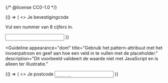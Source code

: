 {/* @license CC0-1.0 */}


<Guideline appearance="do" title="Geef in de description aan hoe een veld kan worden ingevoerd.">
  <Canvas language="html">
    {() => (
      <>
        <label for="bevestigingcode">Je bevestigingcode</label>
        <p id="description-bevestigingcode">Vul een nummer van 8 cijfers in.</p>
        <input
          type="text"
          inputmode="numeric"
          id="bevestigingcode"
          name="bevestigingcode"
          aria-describedby="description-bevestigingcode"
        />
      </>
    )}
  </Canvas>
</Guideline>

<Guideline
  appearance="dont"
  title="Gebruik het pattern-attribuut met het invoerpatroon en geef aan hoe een veld in te vullen met de placeholder."
  description="Dit voorbeeld valideert de waarde niet met JavaScript en is alleen ter illustratie."
>
  <Canvas language="html">
    {() => (
      <>
        <label for="postcode2">Je postcode</label>
        <input
          type="text"
          placeholder="____ __"
          id="postcode2"
          name="postcode"
          pattern="[1-9][0-9]{3}\s?[a-zA-Z]{2}"
          autocomplete="postal-code"
        />
      </>
    )}
  </Canvas>
</Guideline>
